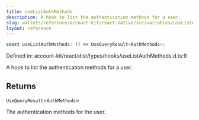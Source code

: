 ```yaml
---
title: useListAuthMethods
description: A hook to list the authentication methods for a user.
slug: wallets/reference/account-kit/react-native/src/variables/useListAuthMethods
layout: reference
---
```


```ts
const useListAuthMethods: () => UseQueryResult<AuthMethods>;
```

Defined in: account-kit/react/dist/types/hooks/useListAuthMethods.d.ts:9

A hook to list the authentication methods for a user.

## Returns

`UseQueryResult`\<`AuthMethods`>

The authentication methods for the user.
